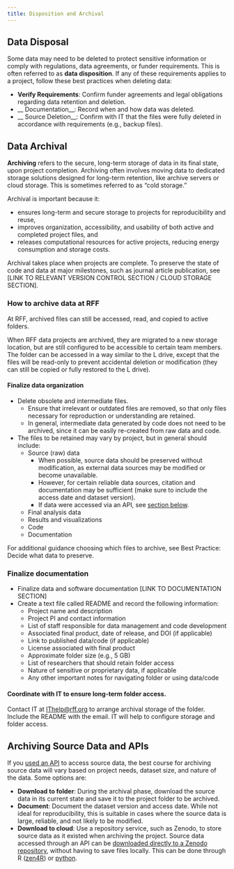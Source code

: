 ```yaml
---
title: Disposition and Archival
---
```


## Data Disposal

Some data may need to be deleted to protect sensitive information or comply with regulations, data agreements, or funder requirements. This is often referred to as __data disposition__. If any of these requirements applies to a project, follow these best practices when deleting data:

* __Verify Requirements__: Confirm funder agreements and legal obligations regarding data retention and deletion.
* __ Documentation__: Record when and how data was deleted.
* __ Source Deletion__: Confirm with IT that the files were fully deleted in accordance with requirements (e.g., backup files).


## Data Archival

__Archiving__ refers to the secure, long-term storage of data in its final state, upon project completion.
Archiving often involves moving data to dedicated storage solutions designed for long-term retention, like archive servers or cloud storage.
This is sometimes referred to as “cold storage.” 

Archival is important because it:

* ensures long-term and secure storage to projects for reproducibility and reuse,
* improves organization, accessibility, and usability of both active and completed project files, and
* releases computational resources for active projects, reducing energy consumption and storage costs.

::: {.callout-note}
Archival takes place when projects are complete. To preserve the state of code and data at major milestones, such as journal article publication, see [LINK TO RELEVANT VERSION CONTROL SECTION / CLOUD STORAGE SECTION].
:::

### How to archive data at RFF

::: {.callout-note}
At RFF, archived files can still be accessed, read, and copied to active folders.
:::

When RFF data projects are archived, they are migrated to a new storage location, but are still configured to be accessible to certain team members.
The folder can be accessed in a way similar to the L drive, except that the files will be read-only to prevent accidental deletion or modification (they can still be copied or fully restored to the L drive).

#### Finalize data organization

* Delete obsolete and intermediate files. 
  * Ensure that irrelevant or outdated files are removed, so that only files necessary for reproduction or understanding are retained.
  * In general, intermediate data generated by code does not need to be archived, since it can be easily re-created from raw data and code.
* The files to be retained may vary by project, but in general should include:
  * Source (raw) data 
    * When possible, source data should be preserved without modification, as external data sources may be modified or become unavailable. 
    * However, for certain reliable data sources, citation and documentation may be sufficient (make sure to include the access date and dataset version).
    * If data were accessed via an API, see [section below](#archiving-source-data-and-apis).
  * Final analysis data
  * Results and visualizations
  * Code
  * Documentation

::: {.callout-note}
For additional guidance choosing which files to archive, see Best Practice: Decide what data to preserve.
:::

### Finalize documentation
* Finalize data and software documentation [LINK TO DOCUMENTATION SECTION]
* Create a text file called README and record the following information:
  * Project name and description
  * Project PI and contact information
  * List of staff responsible for data management and code development 
  * Associated final product, date of release, and DOI (if applicable)
  * Link to published data/code (if applicable)
  * License associated with final product
  * Approximate folder size (e.g., 5 GB)
  * List of researchers that should retain folder access
  * Nature of sensitive or proprietary data, if applicable
  * Any other important notes for navigating folder or using data/code

#### Coordinate with IT to ensure long-term folder access. 

Contact IT at [IThelp@rff.org](mailto:ithelp@rff.org) to arrange archival storage of the folder. Include the README with the email. IT will help to configure storage and folder access. 

## Archiving Source Data and APIs

If you [used an API](./data-storage-organization.qmd#accessing-raw-data-via-application-program-interfaces-apis) to access source data, the best course for archiving source data will vary based on project needs, dataset size, and nature of the data. Some options are:

* __Download to folder__: During the archival phase, download the source data in its current state and save it to the project folder to be archived.
* __Document__: Document the dataset version and access date. While not ideal for reproducibility, this is suitable in cases where the source data is large, reliable, and not likely to be modified. 
* __Download to cloud__: Use a repository service, such as Zenodo, to store source data as it existed when archiving the project. Source data accessed through an API can be [downloaded directly to a Zenodo repository](https://developers.zenodo.org/), without having to save files locally. This can be done through R ([zen4R](https://cran.r-project.org/web/packages/zen4R/zen4R.pdf)) or [python](https://pypi.org/project/zenodo-client/).

